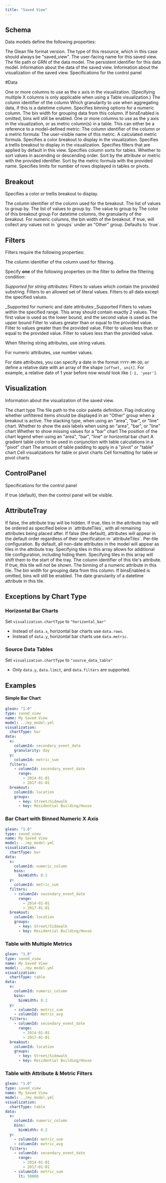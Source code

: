```yaml
---
title: "Saved View"
---
```


## Schema
Data models define the following properties:


<ParamField path="glean" type="1.0">
    The Glean file format version.
</ParamField>
<ParamField path="type" type="saved_view">
    The type of this resource, which in this case should always be "saved_view".
</ParamField>
<ParamField path="name" type="string">
    The user-facing name for this saved view. 
</ParamField>
<ParamField path="model" type="string">
    The file path or GRN of the data model.
</ParamField>
<ParamField path="grn" type="string">
    The persistent identifier for this data model.
</ParamField>
<ParamField path="data" type="Data">
    Information about the data of the saved view.
</ParamField>
<ParamField path="visualization" type="Visualization">
    Information about the visualization of the saved view.
</ParamField>
<ParamField path="controlPanel" type="ControlPanel">
    Specifications for the control panel
</ParamField>
<ParamField path="attributeTray" type="AttributeTray">
</ParamField>

#Data

<ParamField path="x" type="">
    One or more columns to use as the x axis in the visualization. (Specifying multiple X columns is only applicable when using a Table visualization.)
</ParamField>

<Expandable title="properties">

<ParamField path="columnId" type="string">
    The column identifier of the column
</ParamField>
<ParamField path="granularity" type="day | hour| minute| month| quarter| second| week| year">
    Which granularity to use when aggregating data, if this is a datetime column.
</ParamField>
<ParamField path="bins" type="object">
    Specifies binning options for a numeric column.
</ParamField>
    <Expandable title="properties">
    <ParamField path="binWidth" type="number">
        The bin width for grouping data from this column.
    </ParamField>
    <ParamField path="binEnabled" type="boolean">
        If binsEnabled is omitted, bins will still be enabled.
    </ParamField>
    </Expandable>
</Expandable>

<ParamField path="y" type="">
    One or more columns to use as the y axis in the visualization, or as metric column(s) in a table. This can either be a reference to a model-defined metric:
</ParamField>

<Expandable title="properties">

<ParamField path="columnId" type="string">
    The column identifier of the column
</ParamField>
or a metric formula:
<ParamField path="name" type="string">
    The user-visible name of this metric.
</ParamField>
<ParamField path="formula" type="string">
    A calculated metric formula.
</ParamField>
</Expandable>

<ParamField path="brekaout" type="Breakout">
    Specifies a color breakout to display in the visualization.
</ParamField>
<ParamField path="trellis" type="Breakout">
    Specifies a trellis breakout to display in the visualization.
</ParamField>
<ParamField path="filters" type="array<Filter> " >
    Specifies filters that are applied by default in this view.
</ParamField>
<ParamField path="sort" type="array">
    Specifies column sorts for tables.
</ParamField>

<Expandable title="properties">

<ParamField path="order" type="asc | desc">
    Whether to sort values in ascending or descending order.
</ParamField>
<ParamField path="columnID" type="string">
    Sort by the attribute or metric with the provided identifier.
</ParamField>
<ParamField path="metricFormulaName" type="string">
    Sort by the metric formula with the provided name.
</ParamField>
</Expandable>
<ParamField path="limit" type="number">
    Specifies limits for number of rows displayed in tables or pivots.
</ParamField>

## Breakout
Specifies a color or trellis breakout to display.

<ParamField path="columnId" type="string">
    The column identifier of the column used for the breakout.
</ParamField>
<ParamField path="groups" type="array">
    The list of values to group by.
</ParamField>

<Expandable title="properties">
<ParamField path="groups" type="array">
    The list of values to group by.
</ParamField>
<ParamField path="key" type="null| string| number| boolean">
    The value to group by
</ParamField>
<ParamField path="color" type="null| string">
    The color of this breakout group
</ParamField>
</Expandable>

<ParamField path="granularity" type="day | hour| minute| month| quarter| second| week| year">
    For datetime columns, the granularity of the breakout. 
</ParamField>
<ParamField path="binWidth" type="number">
    For numeric columns, the bin width of the breakout. 
</ParamField>
<ParamField path="metricId" type="string">
</ParamField>
<ParamField path="sort" type="asc| desc">
</ParamField>
<ParamField path="limit" type="number">
</ParamField>
<ParamField path="showOther" type="boolean">
    If true, will collect any values not in `groups` under an "Other" group. Defaults to `true`.
</ParamField>

## Filters
Filters require the following properties:

<ParamField path="columnId" type="string">
    The column identifier of the column used for filtering. 
</ParamField>

Specify **one** of the following properties on the filter to define the filtering condition:

_Supported for string attributes:_
<ParamField path="contains" type="string">
    Filters to values which contain the provided substring.
</ParamField>
<ParamField path="values" type="array<string>">
    Filters to an allowed set of literal values.
</ParamField>
<ParamField path="excludeValues" type="array<string>">
    Filters to all data except the specified values.
</ParamField>

_Supported for numeric and date attributes:_Supported
<ParamField path="range" type="array<*>">
    Filters to values within the specified range.
    This array should contain exactly 2 values. The first value is used as the lower bound, and the second value is used as the upper bound
</ParamField>
<ParamField path="gte" type="*">
    Filter to values greater than or equal to the provided value.
</ParamField>
<ParamField path="gt" type="*">
    Filter to values greater than the provided value.
</ParamField>
<ParamField path="lte" type="*">
    Filter to values less than or equal to the provided value.
</ParamField>
<ParamField path="lt" type="*">
    Filter to values less than the provided value.
</ParamField>

When filtering string attributes, use string values.

For numeric attributes, use number values.

For date attributes, you can specify a date in the format `YYYY-MM-DD`, or define a relative date with an array of the shape `[offset, unit]`. For example, a relative date of 1 year before now would look like `[-1, 'year']`.

## Visualization
Information about the visualization of the saved view.

<ParamField path="chartType" type="area| bar| line| pivot| table">
    The chart type
</ParamField>
<ParamField path="colorPalette" type="string">
    The file path to the color palette definition.
</ParamField>
<ParamField path="showOther" type="boolean">
    Flag indicating whether unfiltered items should be displayed in an "Other" group when a breakout is active.
</ParamField>
<ParamField path="stack" type="stack| stack100pct| unstack">
    The stacking type, when using an "area", "bar", or "line" chart.
</ParamField>
<ParamField path="showAxisLabels" type="boolean">
    Whether to show the axis labels when using an "area", "bar", or "line" chart
</ParamField>
<ParamField path="missingValuesBehavior" type="hide| show">
    Whether to show missing values for a "bar" chart
</ParamField>
<ParamField path="legend" type="bottom| left| none| right| top">
    The position of the chart legend when using an "area", "bar", "line" or horizontal bar chart
</ParamField>
<ParamField path="tableColor" type="blue| green| none| red">
    A gradient table color to be used in conjunction with table calculations in a "pivot" chart
</ParamField>
<ParamField path="padding" type="compact| default">
    The amount of table padding to apply in a "pivot" or "table" chart
</ParamField>
<ParamField path="tableVisualization" type="array">
    Cell visualizations for table or pivot charts
</ParamField>

<Expandable title="properties">

<ParamField path="calculation" type="columnPercentMax| columnPercentTotal| rowPercentTotal">
</ParamField>
<ParamField path="columnId" type="string">
</ParamField>
<ParamField path="type" type="bar">
</ParamField>
<ParamField path="maxWidthPixels" type="number">
</ParamField>
<ParamField path="heightPixels" type="number">
</ParamField>
<ParamField path="labelPlacement" type="floating| non| right">
</ParamField>
<ParamField path="metricFormulaName" type="string">
</ParamField>


</Expandable>

<ParamField path="tableCellFormatting" type="array">
    Cell formatting for table or pivot charts
</ParamField>

<Expandable title="properties">

<ParamField path="calculation" type="columnPercentMax| columnPercentTotal| rowPercentTotal">
</ParamField>
<ParamField path="columnId" type="string">
</ParamField>
<ParamField path="color" type="blue| green| none red">
</ParamField>
<ParamField path="showPercentage" type="boolean">
</ParamField>
<ParamField path="metricFormulaName" type="string">
</ParamField>


</Expandable>

## ControlPanel
Specifications for the control panel

<ParamField path="isVisible" type="boolean">
    If true (default), then the control panel will be visible.
</ParamField>

## AttributeTray
<ParamField path="isVisible" type="boolean">
    If false, the attribute tray will be hidden.
</ParamField>
<ParamField path="orderAttributesAccordingToSpec" type="boolean">
    If true, tiles in the attribute tray will be ordered as specified below in `attributeTiles`, with all remaining attributes being placed after. If false (the default), attributes will appear in the default order regardless of their specification in `attributeTiles`.
</ParamField>
<ParamField path="attributeTiles" type="array">
    Per-tile configuration. By default, all non-date attributes in the model will appear as tiles in the attribute tray. Specifying tiles in this array allows for additional tile configuration, including hiding them. Specifying tiles in this array will shift them to the start of the tray.
</ParamField>

<Expandable title="properties">

<ParamField path="columnId" type="string">
    The column identifier of this tile's attribute.
</ParamField>
<ParamField path="hidden" type="boolean">
    If true, this tile will not be shown.
</ParamField>
<ParamField path="bins" type="object">
    The binning of a numeric attribute in this tile.
</ParamField>
    <Expandable title="properties">
    <ParamField path="binWidth" type="number">
        The bin width for grouping data from this column.
    </ParamField>
    <ParamField path="binEnabled" type="boolean">
        If binsEnabled is omitted, bins will still be enabled.
    </ParamField>
    </Expandable>
</Expandable>
<ParamField path="granularity" type="day | hour| minute| month| quarter| second| week| year">
    The date granularity of a datetime attribute in this tile.
</ParamField>

## Exceptions by Chart Type

### Horizontal Bar Charts

Set `visualization.chartType` to `"horizontal_bar"`

- Instead of `data.x`, horizontal bar charts use `data.rows`.
- Instead of `data.y`, horizontal bar charts use `data.metric`.

### Source Data Tables

Set `visualization.chartType` to `"source_data_table"`

- Only `data.y`, `data.limit`, and `data.filters` are supported.

## Examples
 
#### Simple Bar Chart

```yaml
glean: "1.0"
type: saved_view
name: My Saved View
model: ../my_model.yml
visualization:
  chartType: bar
data:
  x:
    columnId: secondary_event_date
    granularity: day
  y:
    columnId: metric_sum
  filters:
    - columnId: secondary_event_date
      range:
        - 2014-01-01
        - 2017-01-01
  breakout:
    columnId: location
    groups:
      - key: Street/Sidewalk
      - key: Residential Building/House
```

### Bar Chart with Binned Numeric X Axis
```yaml
glean: "1.0"
type: saved_view
name: My Saved View
model: ../my_model.yml
visualization:
  chartType: bar
data:
  x:
    columnId: numeric_column
    bins:
      binWidth: 0.2
  y:
    columnId: metric_sum
  filters:
    - columnId: secondary_event_date
      range:
        - 2014-01-01
        - 2017-01-01
  breakout:
    columnId: location
    groups:
      - key: Street/Sidewalk
      - key: Residential Building/House
```

### Table with Multiple Metrics

```yaml
glean: "1.0"
type: saved_view
name: My Saved View
model: ../my_model.yml
visualization:
  chartType: table
data:
  x:
    columnId: numeric_column
    bins:
      binWidth: 0.2
  y:
    - columnId: metric_sum
    - columnId: metric_avg
  filters:
    - columnId: secondary_event_date
      range:
        - 2014-01-01
        - 2017-01-01
  breakout:
    columnId: location
    groups:
      - key: Street/Sidewalk
      - key: Residential Building/House
```

### Table with Attribute & Metric Filters
```yaml
glean: "1.0"
type: saved_view
name: My Saved View
model: ../my_model.yml
visualization:
  chartType: table
data:
  x:
    columnId: numeric_column
    bins:
      binWidth: 0.2
  y:
    - columnId: metric_sum
    - columnId: metric_avg
  filters:
    - columnId: secondary_event_date
      range:
        - 2014-01-01
        - 2017-01-01
    - columnId: metric_sum
      lt: 50000
```